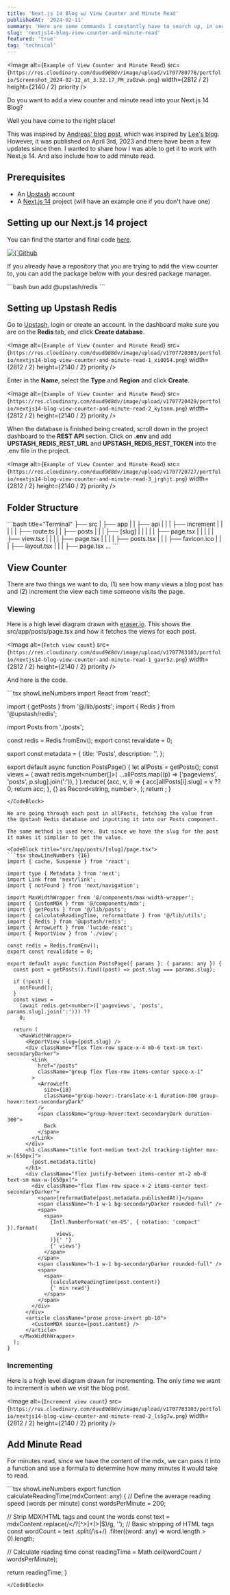 ```yaml
---
title: 'Next.js 14 Blog w/ View Counter and Minute Read'
publishedAt: '2024-02-11'
summary: 'Here are some commands I constantly have to search up, in one place.'
slug: 'nextjs14-blog-view-counter-and-minute-read'
featured: 'true'
tag: 'technical'
---
```


<Image
  alt={`Example of View Counter and Minute Read`}
  src={`https://res.cloudinary.com/duud9d8dv/image/upload/v1707780778/portfolio/Screenshot_2024-02-12_at_3.32.17_PM_za8zwk.png`}
  width={2812 / 2}
  height={2140 / 2}
  priority
/>

Do you want to add a view counter and minute read into your Next.js 14 Blog?

Well you have come to the right place!

This was inspired by [Andreas' blog post](https://upstash.com/blog/nextjs13-approuter-view-counter), which was inspired by [Lee's blog](https://leerob.io/blog). However, it was published on April 3rd, 2023 and there have been a few updates since then. I wanted to share how I was able to get it to work with Next.js 14. And also include how to add minute read.

## Prerequisites

- An [Upstash](https://upstash.com/) account
- A [Next.js 14](https://nextjs.org/) project (will have an example one if you don't have one)

## Setting up our Next.js 14 project

You can find the starter and final code [here](https://github.com/hqasmei/nextjs14-blog).

<a href="https://github.com/hqasmei/nextjs14-blog" target="_blank">
  <Image
    alt={`Github repo og image`}
    src={`https://res.cloudinary.com/duud9d8dv/image/upload/v1707781017/portfolio/nextjs14-blog_be8yqx.png`}
    width={2812 / 2}
    height={2140 / 2}
    priority
  />
</a>

If you already have a repository that you are trying to add the view counter to, you can add the package below with your desired package manager.

<CodeBlock title="Terminal">
```bash 
bun add @upstash/redis
```
</CodeBlock>
 

## Setting up Upstash Redis

Go to [Upstash](https://upstash.com/), login or create an account. In the dashboard make sure you are on the <b>Redis</b> tab, and click <b>Create database</b>.

<Image
  alt={`Example of View Counter and Minute Read`}
  src={`https://res.cloudinary.com/duud9d8dv/image/upload/v1707720303/portfolio/nextjs14-blog-view-counter-and-minute-read-1_xi0054.png`}
  width={2812 / 2}
  height={2140 / 2}
  priority
/>

Enter in the <b>Name</b>, select the <b>Type</b> and <b>Region</b> and click <b>Create</b>.

<Image
  alt={`Example of View Counter and Minute Read`}
  src={`https://res.cloudinary.com/duud9d8dv/image/upload/v1707720429/portfolio/nextjs14-blog-view-counter-and-minute-read-2_kytanm.png`}
  width={2812 / 2}
  height={2140 / 2}
  priority
/>

When the database is finished being created, scroll down in the project dashboard to the <b>REST API</b> section. Click on <b>.env</b> and add <b>UPSTASH_REDIS_REST_URL</b> and <b>UPSTASH_REDIS_REST_TOKEN</b> into the .env file in the project.

<Image
  alt={`Example of View Counter and Minute Read`}
  src={`https://res.cloudinary.com/duud9d8dv/image/upload/v1707720727/portfolio/nextjs14-blog-view-counter-and-minute-read-3_jrghjt.png`}
  width={2812 / 2}
  height={2140 / 2}
  priority
/>

## Folder Structure

<CodeBlock title="Folder Structure">
```bash title="Terminal"
├── src
|   ├── app
|   |   ├── api
|   |   |   ├── increment
|   |   |   |   |   ├── route.ts
|   |   ├── posts
|   |   |   ├── [slug]
|   |   |   |   |   ├── page.tsx
|   |   |   |   |   ├── view.tsx
|   |   |   |   ├── page.tsx
|   |   |   |   ├── posts.tsx
|   |   |   ├── favicon.ico
|   |   |   ├── layout.tsx
|   |   |   ├── page.tsx
...
```
</CodeBlock>

## View Counter

There are two things we want to do, (1) see how many views a blog post has and (2) increment the view each time someone visits the page.

### Viewing

Here is a high level diagram drawn with [eraser.io](https://eraser.io/). This shows the src/app/posts/page.tsx and how it fetches the views for each post.

<Image
  alt={`Fetch view count`}
  src={`https://res.cloudinary.com/duud9d8dv/image/upload/v1707783103/portfolio/nextjs14-blog-view-counter-and-minute-read-1_gavr5z.png`}
  width={2812 / 2}
  height={2140 / 2}
  priority
/>

And here is the code.

<CodeBlock title="src/app/posts/page.tsx">
```tsx showLineNumbers
import React from 'react';

import { getPosts } from '@/lib/posts';
import { Redis } from '@upstash/redis';

import Posts from './posts';

const redis = Redis.fromEnv();
export const revalidate = 0;

export const metadata = {
  title: 'Posts',
  description: '',
};


export default async function PostsPage() {
  let allPosts = getPosts();
  const views = (
    await redis.mget<number[]>(
      ...allPosts.map((p) => ['pageviews', 'posts', p.slug].join(':')),
    )
  ).reduce(
    (acc, v, i) => {
      acc[allPosts[i].slug] = v ?? 0;
      return acc;
    },
    {} as Record<string, number>,
  );
  return <Posts allPosts={allPosts} views={views} />;
}
```
</CodeBlock>

We are going through each post in allPosts, fetching the value from the Upstash Redis database and inputting it into our Posts component.

The same method is used here. But since we have the slug for the post it makes it simplier to get the value.

<CodeBlock title="src/app/posts/[slug]/page.tsx">
```tsx showLineNumbers {16}
import { cache, Suspense } from 'react';

import type { Metadata } from 'next';
import Link from 'next/link';
import { notFound } from 'next/navigation';

import MaxWidthWrapper from '@/components/max-width-wrapper';
import { CustomMDX } from '@/components/mdx';
import { getPosts } from '@/lib/posts';
import { calculateReadingTime, reformatDate } from '@/lib/utils';
import { Redis } from '@upstash/redis';
import { ArrowLeft } from 'lucide-react';
import { ReportView } from './view';

const redis = Redis.fromEnv();
export const revalidate = 0;

export default async function PostsPage({ params }: { params: any }) {
  const post = getPosts().find((post) => post.slug === params.slug);

  if (!post) {
    notFound();
  }
  const views =
    (await redis.get<number>(['pageviews', 'posts', params.slug].join(':'))) ??
    0;

  return (
    <MaxWidthWrapper>
      <ReportView slug={post.slug} />
      <div className="flex flex-row space-x-4 mb-6 text-sm text-secondaryDarker">
        <Link
          href="/posts"
          className="group flex flex-row items-center space-x-1"
        >
          <ArrowLeft
            size={18}
            className="group-hover:-translate-x-1 duration-300 group-hover:text-secondaryDark"
          />
          <span className="group-hover:text-secondaryDark duration-300">
            Back
          </span>
        </Link>
      </div>
      <h1 className="title font-medium text-2xl tracking-tighter max-w-[650px]">
        {post.metadata.title}
      </h1>
      <div className="flex justify-between items-center mt-2 mb-8 text-sm max-w-[650px]">
        <div className="flex flex-row space-x-2 items-center text-secondaryDarker">
          <span>{reformatDate(post.metadata.publishedAt)}</span>
          <span className="h-1 w-1 bg-secondaryDarker rounded-full" />
          <span>
            <span>
              {Intl.NumberFormat('en-US', { notation: 'compact' }).format(
                views,
              )}{' '}
              {' views'}
            </span>
          </span>
          <span className="h-1 w-1 bg-secondaryDarker rounded-full" />
          <span>
            <span>
              {calculateReadingTime(post.content)}
              {' min read'}
            </span>
          </span>
        </div>
      </div>
      <article className="prose prose-invert pb-10">
        <CustomMDX source={post.content} />
      </article>
    </MaxWidthWrapper>
  );
}
```
</CodeBlock>

### Incrementing

Here is a high level diagram drawn for incrementing. The only time we want to increment is when we visit the blog post.

<Image
  alt={`Increment view count`}
  src={`https://res.cloudinary.com/duud9d8dv/image/upload/v1707783103/portfolio/nextjs14-blog-view-counter-and-minute-read-2_ls5g7w.png`}
  width={2812 / 2}
  height={2140 / 2}
  priority
/>

## Add Minute Read

For minutes read, since we have the content of the mdx, we can pass it into a function and use a formula to determine how many minutes it would take to read.

<CodeBlock title="src/lib/utils.ts">
```tsx showLineNumbers
export function calculateReadingTime(mdxContent: any) {
  // Define the average reading speed (words per minute)
  const wordsPerMinute = 200;

  // Strip MDX/HTML tags and count the words
  const text = mdxContent.replace(/<\/?[^>]+(>|$)/g, ''); // Basic stripping of HTML tags
  const wordCount = text
    .split(/\s+/)
    .filter((word: any) => word.length > 0).length;

  // Calculate reading time
  const readingTime = Math.ceil(wordCount / wordsPerMinute);

  return readingTime;
}
```
</CodeBlock>

